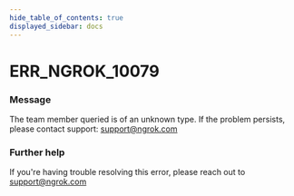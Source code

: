 ```yaml
---
hide_table_of_contents: true
displayed_sidebar: docs
---
```



# ERR_NGROK_10079

### Message
The team member queried is of an unknown type. If the problem persists, please contact support: support@ngrok.com

<ErrorDetails error='err_ngrok_10079' />


### Further help
If you're having trouble resolving this error, please reach out to [support@ngrok.com](mailto:support@ngrok.com?subject=Help%20with%20ERR_NGROK_10079)

